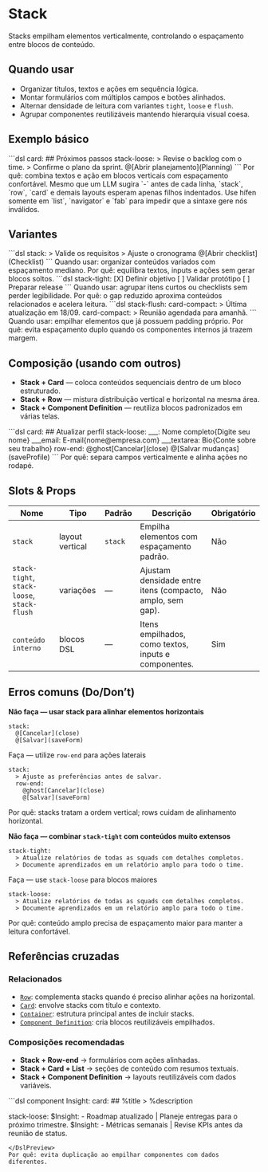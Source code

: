 # Stack
Stacks empilham elementos verticalmente, controlando o espaçamento entre blocos de conteúdo.

## Quando usar
- Organizar títulos, textos e ações em sequência lógica.
- Montar formulários com múltiplos campos e botões alinhados.
- Alternar densidade de leitura com variantes `tight`, `loose` e `flush`.
- Agrupar componentes reutilizáveis mantendo hierarquia visual coesa.

## Exemplo básico
<DslPreview title="Stack em card de orientações">
```dsl
card:
  ## Próximos passos
  stack-loose:
    > Revise o backlog com o time.
    > Confirme o plano da sprint.
    @[Abrir planejamento](Planning)
```
</DslPreview>
Por quê: combina textos e ação em blocos verticais com espaçamento confortável.

<Attention title="Evite hífens automáticos em layouts">
Mesmo que um LLM sugira `-` antes de cada linha, `stack`, `row`, `card` e demais layouts esperam apenas filhos indentados. Use hífen somente em `list`, `navigator` e `fab` para impedir que a sintaxe gere nós inválidos.
</Attention>

## Variantes
<DslPreview title="Stack padrão">
```dsl
stack:
  > Valide os requisitos
  > Ajuste o cronograma
  @[Abrir checklist](Checklist)
```
</DslPreview>
Quando usar: organizar conteúdos variados com espaçamento mediano.
Por quê: equilibra textos, inputs e ações sem gerar blocos soltos.

<DslPreview title="Stack-tight para itens curtos">
```dsl
stack-tight:
  [X] Definir objetivo
  [ ] Validar protótipo
  [ ] Preparar release
```
</DslPreview>
Quando usar: agrupar itens curtos ou checklists sem perder legibilidade.
Por quê: o gap reduzido aproxima conteúdos relacionados e acelera leitura.

<DslPreview title="Stack-flush para cards compactos">
```dsl
stack-flush:
  card-compact:
    > Última atualização em 18/09.
  card-compact:
    > Reunião agendada para amanhã.
```
</DslPreview>
Quando usar: empilhar elementos que já possuem padding próprio.
Por quê: evita espaçamento duplo quando os componentes internos já trazem margem.

## Composição (usando com outros)
- **Stack + Card** — coloca conteúdos sequenciais dentro de um bloco estruturado.
- **Stack + Row** — mistura distribuição vertical e horizontal na mesma área.
- **Stack + Component Definition** — reutiliza blocos padronizados em várias telas.

<DslPreview title="Formulário com stack e row">
```dsl
card:
  ## Atualizar perfil
  stack-loose:
    ___: Nome completo{Digite seu nome}
    ___email: E-mail{nome@empresa.com}
    ___textarea: Bio{Conte sobre seu trabalho}
  row-end:
    @ghost[Cancelar](close)
    @[Salvar mudanças](saveProfile)
```
</DslPreview>
Por quê: separa campos verticalmente e alinha ações no rodapé.

## Slots & Props
| Nome | Tipo | Padrão | Descrição | Obrigatório |
| --- | --- | --- | --- | --- |
| `stack` | layout vertical | `stack` | Empilha elementos com espaçamento padrão. | Não |
| `stack-tight`, `stack-loose`, `stack-flush` | variações | — | Ajustam densidade entre itens (compacto, amplo, sem gap). | Não |
| `conteúdo interno` | blocos DSL | — | Itens empilhados, como textos, inputs e componentes. | Sim |

## Erros comuns (Do/Don’t)
**Não faça — usar stack para alinhar elementos horizontais**
<DslPreview title="❌ Errado — Stack com botões lado a lado">
```dsl
stack:
  @[Cancelar](close)
  @[Salvar](saveForm)
```
</DslPreview>

Faça — utilize `row-end` para ações laterais
<DslPreview title="✅ Correto — Ações horizontais">
```dsl
stack:
  > Ajuste as preferências antes de salvar.
  row-end:
    @ghost[Cancelar](close)
    @[Salvar](saveForm)
```
</DslPreview>
Por quê: stacks tratam a ordem vertical; rows cuidam de alinhamento horizontal.

**Não faça — combinar `stack-tight` com conteúdos muito extensos**
<DslPreview title="❌ Errado — Textos longos sem respiro">
```dsl
stack-tight:
  > Atualize relatórios de todas as squads com detalhes completos.
  > Documente aprendizados em um relatório amplo para todo o time.
```
</DslPreview>

Faça — use `stack-loose` para blocos maiores
<DslPreview title="✅ Correto — Espaço adequado">
```dsl
stack-loose:
  > Atualize relatórios de todas as squads com detalhes completos.
  > Documente aprendizados em um relatório amplo para todo o time.
```
</DslPreview>
Por quê: conteúdo amplo precisa de espaçamento maior para manter a leitura confortável.

## Referências cruzadas

### Relacionados
- [`Row`](./row): complementa stacks quando é preciso alinhar ações na horizontal.
- [`Card`](./card): envolve stacks com título e contexto.
- [`Container`](./container): estrutura principal antes de incluir stacks.
- [`Component Definition`](./component-definition): cria blocos reutilizáveis empilhados.

### Composições recomendadas
- **Stack + Row-end** → formulários com ações alinhadas.
- **Stack + Card + List** → seções de conteúdo com resumos textuais.
- **Stack + Component Definition** → layouts reutilizáveis com dados variáveis.

<DslPreview title="Stack com componente reutilizável">
```dsl
component Insight:
  card:
    ## %title
    > %description

stack-loose:
  $Insight:
    - Roadmap atualizado | Planeje entregas para o próximo trimestre.
  $Insight:
    - Métricas semanais | Revise KPIs antes da reunião de status.
```
</DslPreview>
Por quê: evita duplicação ao empilhar componentes com dados diferentes.
